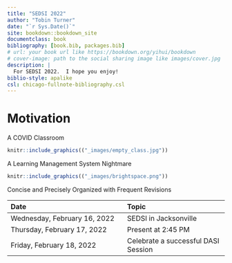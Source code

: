 ```yaml
--- 
title: "SEDSI 2022"
author: "Tobin Turner"
date: "`r Sys.Date()`"
site: bookdown::bookdown_site
documentclass: book
bibliography: [book.bib, packages.bib]
# url: your book url like https://bookdown.org/yihui/bookdown
# cover-image: path to the social sharing image like images/cover.jpg
description: |
  For SEDSI 2022.  I hope you enjoy!
biblio-style: apalike
csl: chicago-fullnote-bibliography.csl
---
```


# Motivation

A COVID Classroom

```r
knitr::include_graphics(("_images/empty_class.jpg"))
```

A Learning Management System Nightmare

```r
knitr::include_graphics(("_images/brightspace.png"))
```

Concise and Precisely Organized with Frequent Revisions

Date | Topic | 				
|:-------|:------			
| 	Wednesday, February 16, 2022	| 	SEDSI in Jacksonville	| 
| 	Thursday, February 17, 2022	| 	Present at 2:45 PM	| 
| 	Friday, February 18, 2022	| 	Celebrate a successful DASI Session	| 

